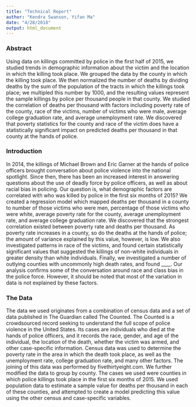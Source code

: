 ```yaml
---
title: "Technical Report"
author: "Kendra Swanson, Yifan Ma"
date: "4/28/2018"
output: html_document
---
```



### Abstract

  Using data on killings committed by police in the first half of 2015, we studied trends in demographic information about the victim and the location in which the killing took place. We grouped the data by the county in which the killing took place. We then normalized the number of deaths by dividing deaths by the sum of the population of the tracts in which the killings took place; we multipled this number by 1000, and the resulting values represent the sample killings by police per thousand people in that county. We studied the correlation of deaths per thousand with factors including poverty rate of the county, race of the victims, number of victims who were male, average college graduation rate, and average unemployment rate. We discovered that poverty statistics for the county and race of the victim does have a statistically significant impact on predicted deaths per thousand in that county at the hands of police.


### Introduction
  
  In 2014, the killings of Michael Brown and Eric Garner at the hands of police officers brought conversation about police violence into the national spotlight. Since then, there has been an increased interest in answering questions about the use of deadly force by police officers, as well as about racial bias in policing. Our question is, what demographic factors are correlated with who was killed by police in the first six months of 2015? We created a regression model which mapped deaths per thousand in a county to number of those victims who were men, percentage of those victims who were white, average poverty rate for the county, average unemployment rate, and average college graduation rate.
  We discovered that the strongest correlation existed between poverty rate and deaths per thousand. As poverty rate increases in a county, so do the deaths at the hands of police; the amount of variance explained by this value, however, is low. We also investigated patterns in race of the victims, and found certain statistically significant values that suggested the killings of non-white individuals in greater density than white individuals. Finally, we investigated a number of outlying counties with uncommonly high death rates, and found ____.
  Our analysis confirms some of the conversation around race and class bias in the police force. However, it should be noted that most of the variation in data is not explained by these factors. 
  

### The Data
  
  The data we used originates from a combination of census data and a set of data published in The Guardian called The Counted. The Counted is a crowdsourced record seeking to understand the full scope of police violence in the United States. Its cases are individuals who died at the hands of police officers, and it records the race, gender, and age of the individual, the location of the death, whether the victim was armed, and other case-specific information. Census data was used to determine the poverty rate in the area in which the death took place, as well as the unemployment rate, college graduation rate, and many other factors. The joining of this data was performed by fivethirtyeight.com.
  We further modified the data to group by county. The cases we used were counties in which police killings took place in the first six months of 2015. We used population data to estimate a sample value for deaths per thousand in each of these counties, and attempted to create a model predicting this value using the other census and case-specific variables.



